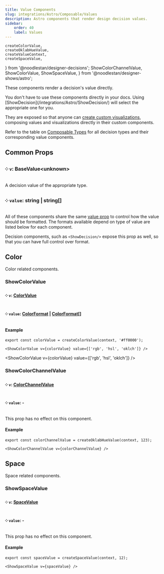 ```yaml
---
title: Value Components
slug: integrations/Astro/Composable/Values
description: Astro components that render design decision values.
sidebar:
    order: 40
    label: Values
---
```


    createColorValue,
    createOklabHueValue,
    createValueContext,
    createSpaceValue,
} from '@noodlestan/designer-decisions';
    ShowColorChannelValue,
    ShowColorValue,
    ShowSpaceValue,
} from '@noodlestan/designer-shows/astro';




These components render a decision's value directly.

<Aside type="tip">
    You don't have to use these components directly in your docs. Using
    [ShowDecision](/integrations/Astro/ShowDecision/) will select the appropriate one for you.
</Aside>

They are exposed so that anyone can [create custom visualizations](/guides/generating-documentation/creating-custom-visualizations/), composing values and visualizations directly in their custom components.

Refer to the table on [Composable Types](/integrations/Astro/Composable/Types) for all decision types and their corresponding value components.

## Common Props

### ༶ `v`: BaseValue&lt;unknown&gt;

A decision value of the appropriate type.

### ༶ `value`: string | string[]

All of these components share the same [value prop](/integrations/Astro/Props/#valueprops) to control how the value should be formatted. The formats available depend on type of value are listed below for each component.

Decision components, such as `<ShowDecision/>` expose this prop as well, so that you can have full control over format.

## Color

Color related components.

### ShowColorValue

#### ༶ `v`: [ColorValue](/api/designer-decisions/Types/Values/ColorValue)

#### ༶ `value`: [ColorFormat](/api/designer-decisions/Types/Primitives/ColorFormat) | [ColorFormat](/api/designer-decisions/Types/Primitives/ColorFormat)[]

#### Example

```mdx
export const colorValue = createColorValue(context, '#ff0000');

<ShowColorValue v={colorValue} value={['rgb', 'hsl', 'oklch']} />
```

<ShowColorValue v={colorValue} value={['rgb', 'hsl', 'oklch']} />

### ShowColorChannelValue

#### ༶ `v`: [ColorChannelValue](/api/designer-decisions/Types/Values/ColorChannelValue)

#### ༶ `value`: -

This prop has no effect on this component.

#### Example

```mdx
export const colorChannelValue = createOklabHueValue(context, 123);

<ShowColorChannelValue v={colorChannelValue} />
```

<ShowColorChannelValue v={colorChannelValue} />

## Space

Space related components.

### ShowSpaceValue

#### ༶ `v`: [SpaceValue](/api/designer-decisions/Types/Values/SpaceValue)

#### ༶ `value`: -

This prop has no effect on this component.

#### Example

```mdx
export const spaceValue = createSpaceValue(context, 12);

<ShowSpaceValue v={spaceValue} />
```

<ShowSpaceValue v={spaceValue} />
